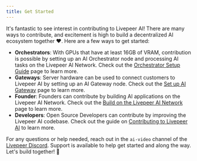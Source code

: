 ```yaml
---
title: Get Started
---
```


It's fantastic to see interest in contributing to Livepeer AI! There
are many ways to contribute, and excitement is high to build a decentralized AI
ecosystem together ❤️. Here are a few ways to get started:

- **Orchestrators**: With GPUs that have at least 16GB of VRAM, contribution is
  possible by setting up an AI Orchestrator node and processing AI tasks on the
  Livepeer AI Network. Check out the
  [Orchestrator Setup Guide](/ai/orchestrators/get-started) page to learn more.
- **Gateways**: Server hardware can be used to connect customers to Livepeer AI
  by setting up an AI Gateway node. Check out the
  [Set up AI Gateway](/ai/gateways/setup-gateway) page to learn more.
- **Founder**: Founders can contribute by building AI applications on the Livepeer AI
  Network. Check out the [Build on the Livepeer AI Network](/ai/builders) page to learn
  more.
- **Developers**: Open Source Developers can contribute by improving the Livepeer AI
  codebase. Check out the guide on
  [Contributing to Livepeer AI](/ai/contribute-to-ai-subnet) to learn more.

For any questions or help needed, reach out in the `ai-video` channel of the
[Livepeer Discord](https://discord.gg/7w2R6v). Support is available to help get
started and along the way. Let's build together! 🚀
